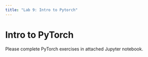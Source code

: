 ```yaml
---
title: "Lab 9: Intro to Pytorch"
---
```


# Intro to PyTorch

Please complete PyTorch exercises in attached Jupyter notebook.

